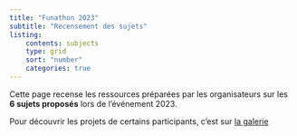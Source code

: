 ```yaml
---
title: "Funathon 2023"
subtitle: "Recensement des sujets"
listing:
    contents: subjects
    type: grid
    sort: "number"
    categories: true
---
```


Cette page recense les ressources préparées par les organisateurs sur les __6 sujets proposés__
lors de l'événement 2023.

Pour découvrir les projets de certains participants, c'est sur [la galerie](./gallery.qmd)
